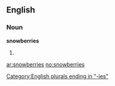 ==English==

===Noun===
'''snowberries'''

# {{plural of|[[snowberry]]}}

[[Category:English plurals ending in "-ies"]]

[[ar:snowberries]]
[[no:snowberries]]